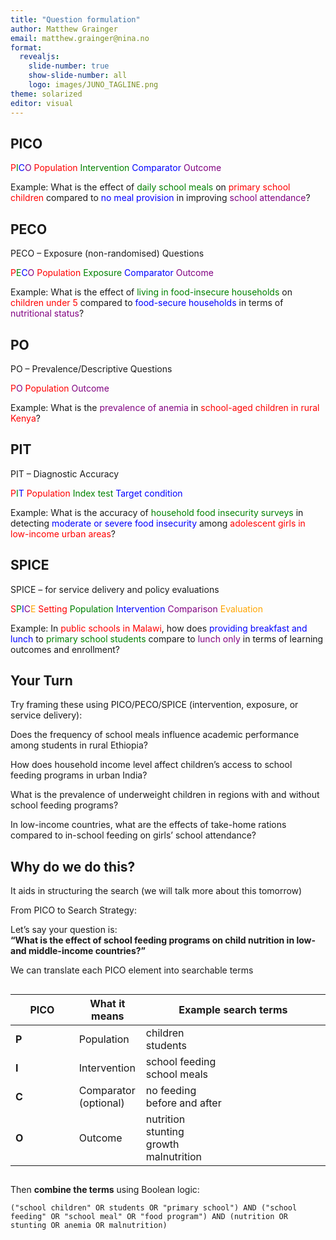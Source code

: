 ```yaml
---
title: "Question formulation"
author: Matthew Grainger
email: matthew.grainger@nina.no
format:
  revealjs:
    slide-number: true
    show-slide-number: all
    logo: images/JUNO_TAGLINE.png
theme: solarized
editor: visual
---
```


## PICO

[P]{style="color:red;"}[I]{style="color:green;"}[C]{style="color:blue;"}[O]{style="color:purple;"} [Population]{style="color:red;"} [Intervention]{style="color:green;"} [Comparator]{style="color:blue;"} [Outcome]{style="color:purple;"}

Example: What is the effect of [daily school meals]{style="color:green;"} on [primary school children]{style="color:red;"} compared to [no meal provision]{style="color:blue;"} in improving [school attendance]{style="color:purple;"}?

## PECO

PECO – Exposure (non-randomised) Questions

[P]{style="color:red;"}[E]{style="color:green;"}[C]{style="color:blue;"}[O]{style="color:purple;"} [Population]{style="color:red;"} [Exposure]{style="color:green;"} [Comparator]{style="color:blue;"} [Outcome]{style="color:purple;"}

Example: What is the effect of [living in food-insecure households]{style="color:green;"} on [children under 5]{style="color:red;"} compared to [food-secure households]{style="color:blue;"} in terms of [nutritional status]{style="color:purple;"}?

## PO

PO – Prevalence/Descriptive Questions

[P]{style="color:red;"}[O]{style="color:purple;"} [Population]{style="color:red;"} [Outcome]{style="color:purple;"}

Example: What is the [prevalence of anemia]{style="color:purple;"} in [school-aged children in rural Kenya]{style="color:red;"}?

## PIT

PIT – Diagnostic Accuracy

[P]{style="color:red;"}[I]{style="color:green;"}[T]{style="color:blue;"} [Population]{style="color:red;"} [Index test]{style="color:green;"} [Target condition]{style="color:blue;"}

Example: What is the accuracy of [household food insecurity surveys]{style="color:green;"} in detecting [moderate or severe food insecurity]{style="color:blue;"} among [adolescent girls in low-income urban areas]{style="color:red;"}?

## SPICE

SPICE – for service delivery and policy evaluations

[S]{style="color:red;"}[P]{style="color:green;"}[I]{style="color:blue;"}[C]{style="color:purple;"}[E]{style="color:orange;"} [Setting]{style="color:red;"} [Population]{style="color:green;"} [Intervention]{style="color:blue;"} [Comparison]{style="color:purple;"} [Evaluation]{style="color:orange;"}

Example: In [public schools in Malawi]{style="color:red;"}, how does [providing breakfast and lunch]{style="color:blue;"} to [primary school students]{style="color:green;"} compare to [lunch only]{style="color:purple;"} in terms of [learning outcomes and enrollment]{style="\"color:orange;"}?

## Your Turn

Try framing these using PICO/PECO/SPICE (intervention, exposure, or service delivery):

Does the frequency of school meals influence academic performance among students in rural Ethiopia?

How does household income level affect children's access to school feeding programs in urban India?

What is the prevalence of underweight children in regions with and without school feeding programs?

In low-income countries, what are the effects of take-home rations compared to in-school feeding on girls’ school attendance?

## Why do we do this?

It aids in structuring the search (we will talk more about this tomorrow)

From PICO to Search Strategy:

Let’s say your question is:\
**“What is the effect of school feeding programs on child nutrition in low- and middle-income countries?”**

We can translate each PICO element into searchable terms

## 

| **PICO** | **What it means** | **Example search terms** |
|---------------|---------------|-------------------------------------------|
| **P** | Population | children<br>students |
| **I** | Intervention | school feeding<br>school meals<br> |
| **C** | Comparator (optional) | no feeding<br>before and after<br> |
| **O** | Outcome | nutrition<br>stunting<br>growth<br>malnutrition |

## 

Then **combine the terms** using Boolean logic:

`("school children" OR students OR "primary school") AND ("school feeding" OR "school meal" OR "food program") AND (nutrition OR stunting OR anemia OR malnutrition)`
